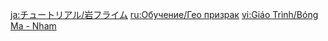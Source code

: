 {{Tutorial
|title    = Geo Specter
|subtitle = New Entry
|type     = Enemies
|icon     = Icon Tutorial Monster.png
|about    = Geo Specter
|image1   = Tutorial Enemies Geo Specter.png
|text1    = High elemental concentrations have resulted in the creation of this floating creature. {{Color|help|When it takes a single grievous hit, it will build Fury}}. When a Specter hits maximum Fury, it will expand, becoming larger and stronger, and it will explode violently when defeated.
|sort     = 2019
}}
<noinclude>
<!-- interwikis -->
[[ja:チュートリアル/岩フライム]]
[[ru:Обучение/Гео призрак]]
[[vi:Giáo Trình/Bóng Ma - Nham]]
</noinclude>